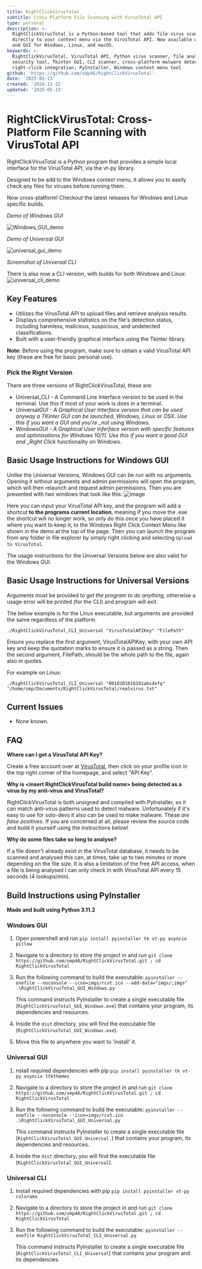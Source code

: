 ```yaml
---
title: RightClickVirusTotal
subtitle: Cross-Platform File Scanning with VirusTotal API
type: personal
description: >-
  RightClickVirusTotal is a Python-based tool that adds file virus scanning
  directly to your context menu via the VirusTotal API. Now available with CLI
  and GUI for Windows, Linux, and macOS.
keywords: >-
  RightClickVirusTotal, VirusTotal API, Python virus scanner, file analysis,
  security tool, Tkinter GUI, CLI scanner, cross-platform malware detection,
  right-click integration, PyInstaller, Windows context menu tool
github: 'https://github.com/smp46/RightClickVirusTotal'
date: '2025-05-13'
created: '2024-11-22'
updated: '2025-05-13'
---
```


# RightClickVirusTotal: Cross-Platform File Scanning with VirusTotal API

RightClickVirusTotal is a Python program that provides a simple local interface
for the VirusTotal API, via the vt-py library.

Designed to be add to the Windows context menu, it allows you to easily check
any files for viruses before running them.

Now cross-platform! Checkout the latest releases for Windows and Linux specific
builds.

_Demo of Windows GUI_

![Windows_GUI_demo](https://cdn.statically.io/gh/smp46/smp46.github.io/nextjs/assets/rcvt/Windows_GUI.gif)

_Demo of Universal GUI_

![universal_gui_demo](https://cdn.statically.io/gh/smp46/smp46.github.io/nextjs/assets/rcvt/Universal_GUI.gif)

_Screenshot of Universal CLI_

There is also now a CLI version, with builds for both Windows and Linux:
![universal_cli_demo](https://cdn.statically.io/gh/smp46/smp46.github.io/nextjs/assets/rcvt/Universal_CLI.webp?q=85)

## Key Features

- Utilizes the VirusTotal API to upload files and retrieve analysis results.
- Displays comprehensive statistics on the file's detection status, including
  harmless, malicious, suspicious, and undetected classifications.
- Built with a user-friendly graphical interface using the Tkinter library.

**Note:** Before using the program, make sure to obtain a valid VirusTotal API
key (these are free for basic personal use).

### Pick the Right Version

There are three versions of RightClickVirusTotal, these are:

- Universal_CLI - A Command Line Interface version to be used in the terminal.
  Use this if most of your work is does in a terminal.
- Universal*GUI - A Graphical User Interface version that can be used anyway a
  TKinter GUI can be launched, Windows, Linux or OSX. Use this if you want a GUI
  and you're \_not* using Windows.
- Windows*GUI - A Graphical User Inferface version with specific features and
  optimisations for Windows 10/11. Use this if you want a good GUI and \_Right
  Click* functionality on Windows.

## Basic Usage Instructions for Windows GUI

Unlike the Universal Versions, Windows GUI can be run with no arguments. Opening
it without arguments and admin permissions will open the program, which will
then relaunch and request admin permissions. Then you are presented with two
windows that look like this:
![image](https://cdn.statically.io/gh/smp46/smp46.github.io/nextjs/assets/rcvt/Windows_Instructions.webp?q=85)

Here you can input your VirusTotal API key, and the program will add a shortcut
**to the programs current location**, meaning if you move the .exe the shortcut
will no longer work, so only do this once you have placed it where you want to
keep it, to the Windows Right Click Context Menu like shown in the demo at the
top of the page. Then you can launch the program from any folder in file
explorer by simply right clicking and selecting `Upload to VirusTotal`.

The usage instructions for the Universal Versions below are also valid for the
Windows GUI.

## Basic Usage Instructions for Universal Versions

Arguments must be provided _to get the program to do anything_, otherwise a
usage error will be printed (for the CLI) and program will exit.

The below example is for the Linux executable, but arguments are provided the
same regardless of the platform.

`./RightClickVirusTotal_CLI_Universal "VirusTotalAPIKey" "FilePath"`

Ensure you replace the first argument, VirusTotalAPIKey, with your own API key
and keep the quotation marks to ensure it is passed as a string. Then the second
argument, FilePath, should be the whole path to the file, again also in quotes.

For example on Linux:

`./RightClickVirusTotal_CLI_Universal "0010101010101abcdefq" "/home/smp/Documents/RightClickVirusTotal/realvirus.txt"`

## Current Issues

- None known.

## FAQ

**Where can I get a VirusTotal API Key?**

Create a free account over at [VirusTotal](https://www.virustotal.com), then
click on your profile icon in the top right corner of the homepage, and select
"API Key".

**Why is \<insert RightClickVirusTotal build name\> being detected as a virus by
my anti-virus and VirusTotal?**

RightClickVirusTotal is both unsigned and compiled with PyInstaller, so it can
match anti-virus patterns used to detect malware. Unfortunately if it's easy to
use for solo-devs it also can be used to make malware. These _are false
positives_. If you are concerned at all, please review the source code and build
it yourself using the instructions below!

**Why do some files take so long to analyse?**

If a file doesn't already exist in the VirusTotal database, it needs to be
scanned and analysed this can, at times, take up to two minutes or more
depending on the file size. It is also a limitation of the free API access, when
a file is being analysed I can only check in with VirusTotal API every 15
seconds (4 lookups/min).

## Build Instructions using PyInstaller

**Made and built using Python 3.11.2**

### Windows GUI

1. Open powershell and run `pip install pyinstaller tk vt-py asyncio pillow`

2. Navigate to a directory to store the project in and run
   `git clone https://github.com/smp46/RightClickVirusTotal.git ; cd RightClickVirusTotal`

3. Run the following command to build the executable:
   `pyinstaller --onefile --noconsole --icon=imgs/rcvt.ico --add-data="imgs/;imgs" .\RightClickVirusTotal_GUI_Windows.py`

   This command instructs PyInstaller to create a single executable file
   (`RightClickVirusTotal_GUI_Windows.exe`) that contains your program, its
   dependencies and resources.

4. Inside the `dist` directory, you will find the executable file
   (`RightClickVirusTotal_GUI_Windows.exe`).

5. Move this file to anywhere you want to 'install' it.

### Universal GUI

1. nstall required dependencies with pip
   `pip install pyinstaller tk vt-py asyncio ttkthemes`

2. Navigate to a directory to store the project in and run
   `git clone https://github.com/smp46/RightClickVirusTotal.git ; cd RightClickVirusTotal`

3. Run the following command to build the executable:
   `pyinstaller --onefile --noconsole --icon=imgs/rcvt.ico .\RightClickVirusTotal_GUI_Universal.py`

   This command instructs PyInstaller to create a single executable file
   (`RightClickVirusTotal_GUI_Universal.`) that contains your program, its
   dependencies and resources.

4. Inside the `dist` directory, you will find the executable file
   (`RightClickVirusTotal_GUI_Universal`).

### Universal CLI

1. Install required dependencies with pip
   `pip install pyinstaller vt-py colorama`

2. Navigate to a directory to store the project in and run
   `git clone https://github.com/smp46/RightClickVirusTotal.git ; cd RightClickVirusTotal`

3. Run the following command to build the executable:
   `pyinstaller --onefile RightClickVirusTotal_CLI_Universal.py`

   This command instructs PyInstaller to create a single executable file
   (`RightClickVirusTotal_CLI_Universal`) that contains your program and its
   dependencies.

